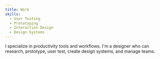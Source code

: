 ```yaml
---
title: Work
skills: 
  - User Testing
  - Prototyping
  - Interaction Design
  - Design Systems
---
```


I specialize in productivity tools and workflows. I'm a designer who can research, prototype, user test, create design systems, and manage teams.